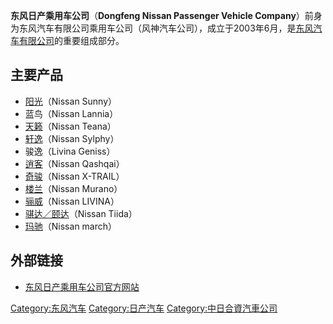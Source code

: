 {{original research|date=July 2017}}
{{Infobox company
| name = 东风日产乘用车公司<br/>Dongfeng Nissan Passenger Vehicle Company
| logo = <!-- 注释出：[[File:Dongfengmotor.gif|File:Dongfengmotor.gif]] --> <!-- 注释出：[[File:Logo_Nissan.png|90px]] -->
| caption = 東風日產乘用车公司，即原'''風神汽車'''
| type = [[合資公司|合資公司]]/[[子公司|子公司]]
| traded_as = 
| fate = 
| predecessor = 
| successor = 
| foundation = {{Start date and age|2003|6|9}}（[[十堰|十堰]]）<ref name=intro>[https://www.dongfeng-nissan.com.cn/]</ref>
| founder = {{ubl|[[东风汽车公司|东风汽车公司]]|[[日產汽車|日产汽车公司]]}}
| defunct = 
| location_city = <br/>[[廣東省|廣東省]] [[廣州市|廣州市]]<br/>[[湖北省|湖北省]] [[襄陽市|襄陽市]]
| location_country = {{PRC}}
| location = 
| locations = 
| area_served = 
| key_people = 
| industry = [[汽車工業|汽車工業]]
| products = [[汽車|汽車]]
| services = 
| production = 
| production_year = 
| revenue = 
| revenue_year = 
| operating_income = 
| income_year = 
| net_income = 
| net_income_year = 
| assets = 
| assets_year = 
| equity = 
| equity_year = 
| owner = {{aligned table|fullwidth=y|style=text-align: left; font-size: 100%;|{{nowrap|[[东风汽车公司|东风汽车公司]]}}|（50%）<ref name=DFAC2017AR/>|[[日產汽車|日产汽车公司]]|（50%）<ref name=intro/><ref name=DFAC2017AR/>}}
| num_employees =
| parent = [[東風汽車有限公司|東風汽車有限公司]]（Dongfeng Motor Company Limited）
| divisions = 
| subsid =
| homepage = {{URL|http://www.dfl.com.cn/}}
| footnotes = 
}}

'''东风日产乘用车公司'''（'''Dongfeng Nissan Passenger Vehicle Company'''）前身为东风汽车有限公司乘用车公司（风神汽车公司），成立于2003年6月，是[[东风汽车有限公司|东风汽车有限公司]]的重要组成部分。

==主要产品==
*[[日產Sentra|阳光]]（Nissan Sunny）
*蓝鸟（Nissan Lannia）
*[[日產天籟|天籁]]（Nissan Teana）
*[[日產Sylphy|轩逸]]（Nissan Sylphy）
*骏逸（Livina Geniss）
*[[日产逍客|逍客]]（Nissan Qashqai）
*[[日产奇骏|奇骏]]（Nissan X-TRAIL）
*[[日產Murano|楼兰]]（Nissan Murano）
*[[日產Livina|骊威]]（Nissan LIVINA）
*[[日產Tiida|骐达／颐达]]（Nissan Tiida）
*[[日產March|玛驰]]（Nissan march）

==外部链接==
*[https://www.dongfeng-nissan.com.cn/ 东风日产乘用车公司官方网站] {{Wayback|url=https://www.dongfeng-nissan.com.cn/ |date=20210518214617 }}
{{Dongfeng Motor}}

[[Category:东风汽车|Category:东风汽车]]
[[Category:日产汽车|Category:日产汽车]]
[[Category:中日合資汽車公司|Category:中日合資汽車公司]]

{{Chinese company-stub}}